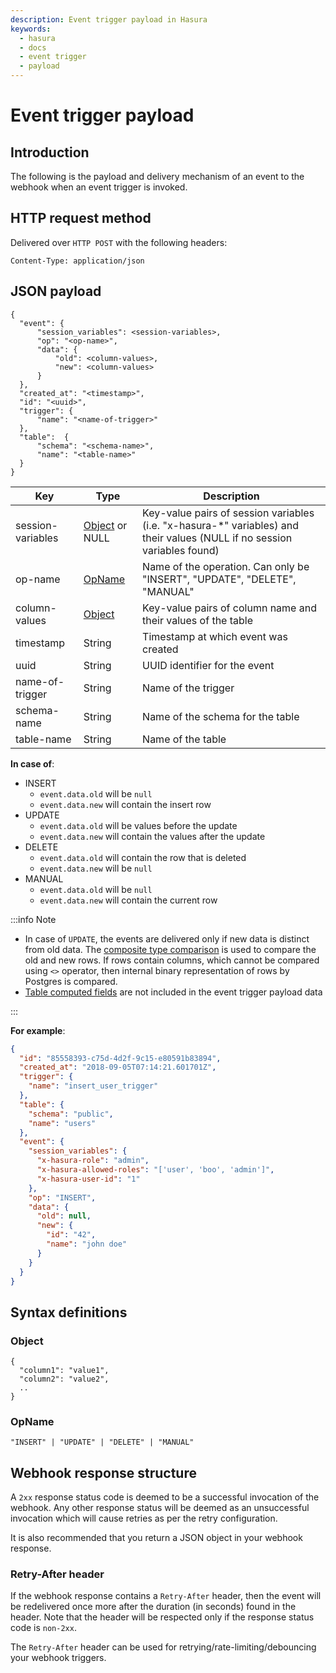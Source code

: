 ```yaml
---
description: Event trigger payload in Hasura
keywords:
  - hasura
  - docs
  - event trigger
  - payload
---
```


# Event trigger payload

## Introduction

The following is the payload and delivery mechanism of an event to the
webhook when an event trigger is invoked.

## HTTP request method

Delivered over `HTTP POST` with the following headers:

```none
Content-Type: application/json
```

## JSON payload

```none
{
  "event": {
      "session_variables": <session-variables>,
      "op": "<op-name>",
      "data": {
          "old": <column-values>,
          "new": <column-values>
      }
  },
  "created_at": "<timestamp>",
  "id": "<uuid>",
  "trigger": {
      "name": "<name-of-trigger>"
  },
  "table":  {
      "schema": "<schema-name>",
      "name": "<table-name>"
  }
}
```

| Key               | Type                      | Description                                                                                                               |
| ----------------- | ------------------------- | ------------------------------------------------------------------------------------------------------------------------- |
| session-variables | [Object](#object) or NULL | Key-value pairs of session variables (i.e. "x-hasura-\*" variables) and their values (NULL if no session variables found) |
| op-name           | [OpName](#opname)         | Name of the operation. Can only be "INSERT", "UPDATE", "DELETE", "MANUAL"                                                 |
| column-values     | [Object](#object)         | Key-value pairs of column name and their values of the table                                                              |
| timestamp         | String                    | Timestamp at which event was created                                                                                      |
| uuid              | String                    | UUID identifier for the event                                                                                             |
| name-of-trigger   | String                    | Name of the trigger                                                                                                       |
| schema-name       | String                    | Name of the schema for the table                                                                                          |
| table-name        | String                    | Name of the table                                                                                                         |

**In case of**:

- INSERT
  - `event.data.old` will be `null`
  - `event.data.new` will contain the insert row
- UPDATE
  - `event.data.old` will be values before the update
  - `event.data.new` will contain the values after the update
- DELETE
  - `event.data.old` will contain the row that is deleted
  - `event.data.new` will be `null`
- MANUAL
  - `event.data.old` will be `null`
  - `event.data.new` will contain the current row

:::info Note

- In case of `UPDATE`, the events are delivered only if new data is
  distinct from old data. The [composite type
  comparison](https://www.postgresql.org/docs/current/functions-comparisons.html#COMPOSITE-TYPE-COMPARISON)
  is used to compare the old and new rows. If rows contain columns,
  which cannot be compared using `<>` operator, then internal binary
  representation of rows by Postgres is compared.
- [Table computed fields](/graphql/core/databases/postgres/schema/computed-fields.mdx) are not included in the
  event trigger payload data

:::

**For example**:

```json
{
  "id": "85558393-c75d-4d2f-9c15-e80591b83894",
  "created_at": "2018-09-05T07:14:21.601701Z",
  "trigger": {
    "name": "insert_user_trigger"
  },
  "table": {
    "schema": "public",
    "name": "users"
  },
  "event": {
    "session_variables": {
      "x-hasura-role": "admin",
      "x-hasura-allowed-roles": "['user', 'boo', 'admin']",
      "x-hasura-user-id": "1"
    },
    "op": "INSERT",
    "data": {
      "old": null,
      "new": {
        "id": "42",
        "name": "john doe"
      }
    }
  }
}
```

## Syntax definitions

### Object

```none
{
  "column1": "value1",
  "column2": "value2",
  ..
}
```

### OpName

`"INSERT" | "UPDATE" | "DELETE" | "MANUAL"`

## Webhook response structure

A `2xx` response status code is deemed to be a successful invocation of
the webhook. Any other response status will be deemed as an unsuccessful
invocation which will cause retries as per the retry configuration.

It is also recommended that you return a JSON object in your webhook
response.

### Retry-After header

If the webhook response contains a `Retry-After` header, then the event
will be redelivered once more after the duration (in seconds) found in
the header. Note that the header will be respected only if the response
status code is `non-2xx`.

The `Retry-After` header can be used for
retrying/rate-limiting/debouncing your webhook triggers.
